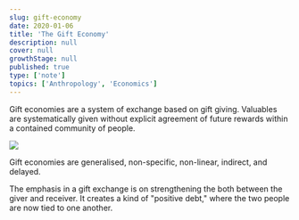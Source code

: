 ```yaml
---
slug: gift-economy
date: 2020-01-06
title: 'The Gift Economy'
description: null
cover: null
growthStage: null
published: true
type: ['note']
topics: ['Anthropology', 'Economics']
---
```


Gift economies are a system of exchange based on gift giving. Valuables are systematically given without explicit agreement of future rewards within a contained community of people.

![](./gift-economy.jpeg)

Gift economies are generalised, non-specific, non-linear, indirect, and delayed.

The emphasis in a gift exchange is on strengthening the both between the giver and receiver. It creates a kind of "positive debt," where the two people are now tied to one another.